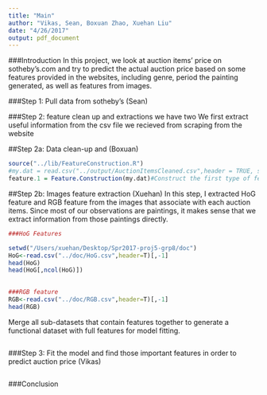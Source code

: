 ```yaml
---
title: "Main"
author: "Vikas, Sean, Boxuan Zhao, Xuehan Liu"
date: "4/26/2017"
output: pdf_document
---
```


###Introduction
In this project, we look at auction items' price on sotheby's.com and try to predict the actual auction price based on some features provided in the websites, including genre, period the painting generated, as well as features from images.



###Step 1: Pull data from sotheby's (Sean)

###Step 2: feature clean up and extractions 
we have two 
We first extract useful information from the csv file we recieved from scraping from the website

##Step 2a: Data clean-up and  (Boxuan)
```r
source("../lib/FeatureConstruction.R")
#my.dat = read.csv("../output/AuctionItemsCleaned.csv",header = TRUE, stringsAsFactors = FALSE)
feature.1 = Feature.Construction(my.dat)#Construct the first type of features
```

##Step 2b: Images feature extraction (Xuehan)
In this step, I extracted HoG feature and RGB feature from the images that associate with each auction items. Since most of our observations are paintings, it makes sense that we extract information from those paintings directly. 

```r
###HoG Features

setwd("/Users/xuehan/Desktop/Spr2017-proj5-grp8/doc")
HoG<-read.csv("../doc/HoG.csv",header=T)[,-1]
head(HoG)
head(HoG[,ncol(HoG)])
 

###RGB feature
RGB<-read.csv("../doc/RGB.csv",header=T)[,-1]
head(RGB)
```

Merge all sub-datasets that contain features together to generate a functional dataset with full features for model fitting.

```r

```


###Step 3: Fit the model and find those important features in order to predict auction price (Vikas)
```r

```

###Conclusion